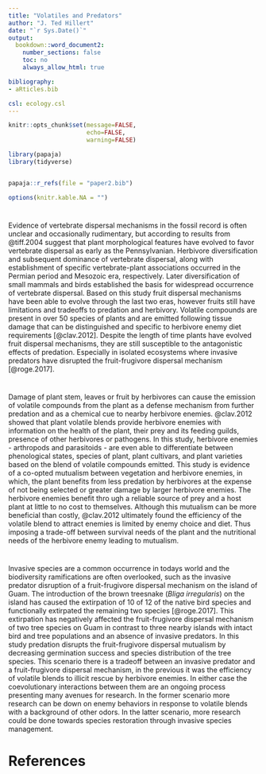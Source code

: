 ```yaml
---
title: "Volatiles and Predators"
author: "J. Ted Hillert"
date: "`r Sys.Date()`"
output:
  bookdown::word_document2:
    number_sections: false
    toc: no
    always_allow_html: true

bibliography:
- aRticles.bib

csl: ecology.csl
---
```



```r

knitr::opts_chunk$set(message=FALSE,
                      echo=FALSE,
                      warning=FALSE)

library(papaja)
library(tidyverse)


papaja::r_refs(file = "paper2.bib")

options(knitr.kable.NA = "")


```

#

Evidence of vertebrate dispersal mechanisms in the fossil record is often unclear and occasionally rudimentary, but according to results from @tiff.2004 suggest that plant morphological features have evolved to favor vertebrate dispersal as early as the Pennsylvanian. Herbivore diversification and subsequent dominance of vertebrate dispersal, along with establishment of specific vertebrate-plant associations occurred in the Permian period and Mesozoic era, respectively. Later diversification of small mammals and birds established the basis for widespread occurrence of vertebrate dispersal. Based on this study fruit dispersal mechanisms have been able to evolve through the last two eras, however fruits still have limitations and tradeoffs to predation and herbivory. Volatile compounds are present in over 50 species of plants and are emitted following tissue damage that can be distinguished and specific to herbivore enemy diet requirements [@clav.2012]. Despite the length of time plants have evolved fruit dispersal mechanisms, they are still susceptible to the antagonistic effects of predation. Especially in isolated ecosystems where invasive predators have disrupted the fruit-frugivore dispersal mechanism [@roge.2017]. 

#

Damage of plant stem, leaves or fruit by herbivores can cause the emission of volatile compounds from the plant as a defense mechanism from further predation and as a chemical cue to nearby herbivore enemies. @clav.2012 showed that plant volatile blends provide herbivore enemies with information on the health of the plant, their prey and its feeding guilds, presence of other herbivores or pathogens. In this study, herbivore enemies - arthropods and parasitoids - are even able to differentiate between phenological states, species of plant, plant cultivars, and plant varieties based on the blend of volatile compounds emitted. This study is evidence of a co-opted mutualism between vegetation and herbivore enemies, in which, the plant benefits from less predation by herbivores at the expense of not being selected or greater damage by larger herbivore enemies. The herbivore enemies benefit thro
ugh a reliable source of prey and a host plant at little to no cost to themselves.  Although this mutualism can be more beneficial than costly, @clav.2012 ultimately found the efficiency of the volatile blend to attract enemies is limited by enemy choice and diet. Thus imposing a trade-off between survival needs of the plant and the nutritional needs of the herbivore enemy leading to mutualism.

#

Invasive species are a common occurrence in todays world and the biodiversity ramifications are often overlooked, such as the invasive predator disruption of a fruit-frugivore dispersal mechanism on the island of Guam. The introduction of the brown treesnake (*Bliga irregularis*) on the island has caused the extirpation of 10 of 12 of the native bird species and functionally extirpated the remaining two species [@roge.2017]. This extirpation has negatively affected the fruit-frugivore dispersal mechanism of two tree species on Guam in contrast to three nearby islands with intact bird and tree populations and an absence of invasive predators. In this study predation disrupts the fruit-frugivore dispersal mutualism by decreasing germination success and species distribution of the tree species. This scenario there is a tradeoff between an invasive predator and a fruit-frugivore dispersal mechanism, in the previous it was the efficiency of volatile blends to illicit rescue by herbivore enemies. In either case the coevolutionary interactions between them are an ongoing process presenting many avenues for research. In the former scenario more research can be down on enemy behaviors in response to volatile blends with a background of other odors. In the latter scenario, more research could be done towards species restoration through invasive species management.


# References
